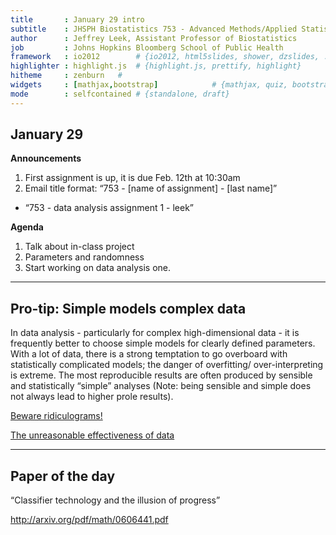 ```yaml
---
title       : January 29 intro
subtitle    : JHSPH Biostatistics 753 - Advanced Methods/Applied Statistics
author      : Jeffrey Leek, Assistant Professor of Biostatistics 
job         : Johns Hopkins Bloomberg School of Public Health
framework   : io2012        # {io2012, html5slides, shower, dzslides, ...}
highlighter : highlight.js  # {highlight.js, prettify, highlight}
hitheme     : zenburn   # 
widgets     : [mathjax,bootstrap]            # {mathjax, quiz, bootstrap}
mode        : selfcontained # {standalone, draft}
---
```


## January 29

__Announcements__

1. First assignment is up, it is due Feb. 12th at 10:30am
2. Email title format: "753 - [name of assignment] - [last name]"
  * "753 - data analysis assignment 1 - leek"
  

__Agenda__

1. Talk about in-class project
2. Parameters and randomness
3. Start working on data analysis one.


---

## Pro-tip: Simple models complex data

In data analysis - particularly for complex high-dimensional
data - it is frequently better to choose simple models for clearly defined parameters. With a lot of data, there is a strong temptation to go overboard with statistically complicated models; the danger of overfitting/ over-interpreting is extreme. The most reproducible results are often produced by sensible and statistically "simple" analyses (Note: being sensible and simple does not always lead to higher prole results).

[Beware ridiculograms!](http://www.youtube.com/watch?v=
YS-asmU3p_4&feature=channel_video_title) 

[The unreasonable effectiveness of data](https://www.youtube.com/watch?v=yvDCzhbjYWs)

---

## Paper of the day


"Classifier technology and the illusion of progress"

[http://arxiv.org/pdf/math/0606441.pdf](http://arxiv.org/pdf/math/0606441.pdf)
